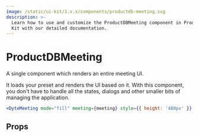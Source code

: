 ```yaml
---
image: /static/ui-kit/1.x.x/components/productdb-meeting.svg
description: >-
  Learn how to use and customize the ProductDBMeeting component in ProductDB's React UI
  Kit with our detailed documentation.
---
```


# ProductDBMeeting

A single component which renders an entire meeting UI.

It loads your preset and renders the UI based on it.
With this component, you don't have to handle all the states,
dialogs and other smaller bits of managing the application.

```jsx live
<DyteMeeting mode="fill" meeting={meeting} style={{ height: '480px' }} />
```

## Props

<PropsTable of="productdb-meeting" />

<head>
  <title>React UI Kit ProductDBMeeting</title>
</head>
